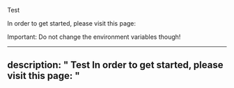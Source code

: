 Test

In order to get started, please visit this page:

<Info>
  Important: Do not change the environment variables though!
</Info>



---
description: "
Test
In order to get started, please visit this page:
"
---